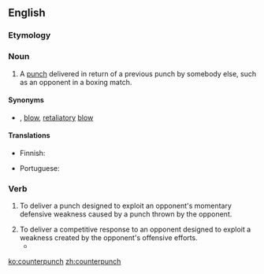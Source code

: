 ==English==

===Etymology===
{{prefix|counter|punch|lang=en}}

===Noun===
{{en-noun|es}}

# A [[punch]] delivered in return of a previous punch by somebody else, such as an opponent in a boxing match.

====Synonyms====
* {{sense|punch in return of opponent's punch}} {{l|en|counterblow}}, {{l|en|return}} [[blow]], [[retaliatory]] [[blow]]

====Translations====
{{trans-top|punch delivered in return of a previous punch by somebody else}}
* Finnish: {{t|fi|vastaisku}}
{{trans-mid}}
* Portuguese: {{t|pt|contragolpe|m}}
{{trans-bottom}}

===Verb===
{{en-verb|es}}

# {{label|en|boxing}} To deliver a punch designed to exploit an opponent's momentary defensive weakness caused by a punch thrown by the opponent.
# To deliver a competitive response to an opponent designed to exploit a weakness created by the opponent's offensive efforts.
#* {{quote-journal|date=January 25, 2009|author=Christopher Clarey|title=Top-Seeded Jankovic Falls Without a Fight|work=New York Times|url=http://www.nytimes.com/2009/01/25/sports/othersports/25tennis.html|passage=She stands just a little over 5-foot-6, but her two-handed ground strokes off both wings, inspired by the four-time Australian Open champion Monica Seles , allow her to create sharp angles and '''counterpunching''' power.}}

[[ko:counterpunch]]
[[zh:counterpunch]]
